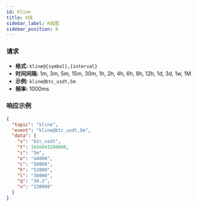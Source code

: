 ```yaml
---
id: Kline
title: K线
sidebar_label: K线图
sidebar_position: 8
---
```


### 请求

- **格式:** `kline@{symbol},{interval}`
- **时间间隔:** 1m, 3m, 5m, 15m, 30m, 1h, 2h, 4h, 6h, 8h, 12h, 1d, 3d, 1w, 1M
- **示例:** `kline@btc_usdt,5m`
- **频率:** 1000ms

### 响应示例

```json title="响应"
{
  "topic": "kline",
  "event": "kline@btc_usdt,5m",
  "data": {
    "s": "btc_usdt",
    "t": 1656043200000,
    "i": "5m",
    "o": "44000",
    "c": "50000",
    "h": "52000",
    "l": "36000",
    "q": "34.2",
    "v": "230000"
  }
}
```